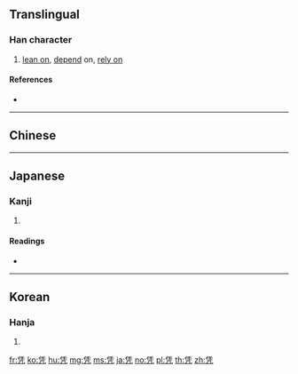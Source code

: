 {{also|憑}}
==Translingual==

===Han character===
{{Han char|rn=16|rad=几|as=06|sn=8|four=|canj=OGHN|ids=⿱任几}}

# [[lean on]], [[depend]] on, [[rely on]]

====References====
* {{Han ref|kx=0134.160|dkj=01766|dj=0299.330|hdz=10277.220|uh=51ED|ud=20973}}

----

==Chinese==
{{zh-see|憑}}

----

==Japanese==

===Kanji===
{{ja-kanji|grade=|rs=几06}}

# {{defn|lang=ja|sort=几06}}

====Readings====
* {{ja-readings|on=[[ひょう]] (hyō)|kun=[[よる]] (yoru), [[もたれる]] (motareru)}}

----

==Korean==

===Hanja===
{{ko-hanja|hangeul=빙|rv=bing|mr=ping}}

# {{defn|lang=ko|sort=几06}}

[[fr:凭]]
[[ko:凭]]
[[hu:凭]]
[[mg:凭]]
[[ms:凭]]
[[ja:凭]]
[[no:凭]]
[[pl:凭]]
[[th:凭]]
[[zh:凭]]